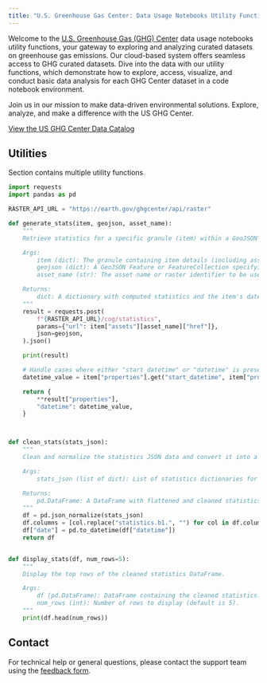 ```yaml
---
title: "U.S. Greenhouse Gas Center: Data Usage Notebooks Utility Functions"
---
```


Welcome to the [U.S. Greenhouse Gas (GHG) Center](https://earth.gov/ghgcenter) data usage notebooks utility functions, your gateway to exploring and analyzing curated datasets on greenhouse gas emissions.
Our cloud-based system offers seamless access to GHG curated datasets. Dive into the data with our utility functions, which demonstrate how to explore, access, visualize, and conduct basic data analysis for each GHG Center dataset in a code notebook environment.

Join us in our mission to make data-driven environmental solutions.
Explore, analyze, and make a difference with the US GHG Center.

[View the US GHG Center Data Catalog](https://earth.gov/ghgcenter/data-catalog)

## Utilities

Section contains multiple utility functions
   
```python
import requests
import pandas as pd

RASTER_API_URL = "https://earth.gov/ghgcenter/api/raster"

def generate_stats(item, geojson, asset_name):
    """
    Retrieve statistics for a specific granule (item) within a GeoJSON-defined polygon.

    Args:
        item (dict): The granule containing item details (including assets and metadata).
        geojson (dict): A GeoJSON Feature or FeatureCollection specifying the bounding box.
        asset_name (str): The asset name or raster identifier to be used.

    Returns:
        dict: A dictionary with computed statistics and the item's datetime information.
    """
    result = requests.post(
        f"{RASTER_API_URL}/cog/statistics",
        params={"url": item["assets"][asset_name]["href"]},
        json=geojson,
    ).json()

    print(result)

    # Handle cases where either "start_datetime" or "datetime" is present
    datetime_value = item["properties"].get("start_datetime", item["properties"].get("datetime"))

    return {
        **result["properties"],
        "datetime": datetime_value,
    }



def clean_stats(stats_json):
    """
    Clean and normalize the statistics JSON data and convert it into a pandas DataFrame.

    Args:
        stats_json (list of dict): List of statistics dictionaries for each granule.

    Returns:
        pd.DataFrame: A DataFrame with flattened and cleaned statistics.
    """
    df = pd.json_normalize(stats_json)
    df.columns = [col.replace("statistics.b1.", "") for col in df.columns]
    df["date"] = pd.to_datetime(df["datetime"])
    return df


def display_stats(df, num_rows=5):
    """
    Display the top rows of the cleaned statistics DataFrame.

    Args:
        df (pd.DataFrame): DataFrame containing the cleaned statistics.
        num_rows (int): Number of rows to display (default is 5).
    """
    print(df.head(num_rows))
```

## Contact

For technical help or general questions, please contact the support team using the [feedback form](https://docs.google.com/forms/d/e/1FAIpQLSeVWCrnca08Gt_qoWYjTo6gnj1BEGL4NCUC9VEiQnXA02gzVQ/viewform).